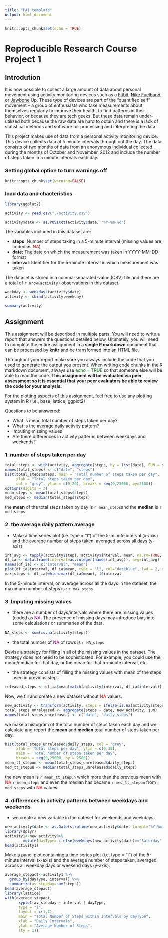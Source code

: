 ```yaml
---
title: "PA1_template"
output: html_document
---
```


```r
knitr::opts_chunk$set(echo = TRUE)
```

Reproducible Research Course Project 1
=====================================
## Introdution
It is now possible to collect a large amount of data about personal movement using activity monitoring devices such as a [Fitbit](https://www.fitbit.com/global/us/home), [Nike Fuelband](https://www.nike.com/help/a/why-cant-i-sync), or [Jawbone](https://www.jawbone.com/up) Up. These type of devices are part of the “quantified self” movement – a group of enthusiasts who take measurements about themselves regularly to improve their health, to find patterns in their behavior, or because they are tech geeks. But these data remain under-utilized both because the raw data are hard to obtain and there is a lack of statistical methods and software for processing and interpreting the data.  

This project makes use of data from a personal activity monitoring device. This device collects data at 5 minute intervals through out the day. The data consists of two months of data from an anonymous individual collected during the months of October and November, 2012 and include the number of steps taken in 5 minute intervals each day.  

### Setting global option to turn warnings off

```r
knitr::opts_chunk$set(warning=FALSE)
```

### load data and chacteristics

```r
library(ggplot2)

activity <- read.csv("./activity.csv")

activity$date <- as.POSIXct(activity$date, "%Y-%m-%d")
```

The variables included in this dataset are:

* **steps**: Number of steps taking in a 5-minute interval (missing values are coded as <span style="color:red">NA</span>)
* **date**: The date on which the measurement was taken in YYYY-MM-DD format
* **interval**: Identifier for the 5-minute interval in which measurement was taken

The dataset is stored in a comma-separated-value (CSV) file and there are a total of `r nrow(activity)` observations in this dataset.

```r
weekday <- weekdays(activity$date)
activity <- cbind(activity,weekday)

summary(activity)
```

## Assignment

This assignment will be described in multiple parts. You will need to write a report that answers the questions detailed below. Ultimately, you will need to complete the entire assignment in a **single R markdown** document that can be processed by **knitr** and be transformed into an HTML file.

Throughout your report make sure you always include the code that you used to generate the output you present. When writing code chunks in the R markdown document, always use <span style="color:green">echo = TRUE</span> so that someone else will be able to read the code. **This assignment will be evaluated via peer assessment so it is essential that your peer evaluators be able to review the code for your analysis.**

For the plotting aspects of this assignment, feel free to use any plotting system in R (i.e., base, lattice, ggplot2)

Questions to be answered:

 + What is mean total number of steps taken per day?
 + What is the average daily activity pattern?
 + Imputing missing values
 + Are there differences in activity patterns between weekdays and weekends?

### 1. number of steps taken per day
```r
total_steps <- with(activity, aggregate(steps, by = list(date), FUN = sum, na.rm = TRUE))
names(total_steps) <- c("date", "steps")
hist(total_steps$steps, main = "Total number of steps taken per day", 
     xlab = "Total steps taken per day", 
     col = "grey", ylim = c(0,20), breaks = seq(0,25000, by=2500))
options(digits = 3)
mean_steps <- mean(total_steps$steps)
med_steps <- median(total_steps$steps)
```

the **mean** of the total steps taken by day is `r mean_steps`and the **median** is `r med_steps`

### 2. the average daily pattern average

* Make a time series plot (i.e. type = “l”) of the 5-minute interval (x-axis) and the average number of steps taken, averaged across all days (y-axis)
```r
int_avg <- tapply(activity$steps, activity$interval, mean, na.rm=TRUE, simplify=T)
df_ia <- data.frame(interval=as.integer(names(int_avg)), avg=int_avg)
names(df_ia) <- c("interval", "mean")
plot(df_ia$interval, df_ia$mean, type = "l", col="darkblue", lwd = 2, xlab="Interval", ylab="Average number of steps", main="Average number of steps per intervals")
max_steps <- df_ia[which.max(df_ia$mean), ]$interval
```

In the 5-minute interval, on average across all the days in the dataset, the maximum number of steps is : `r max_steps`

### 3. Imputing missing values

* there are a number of days/intervals where there are missing values (coded as <span style = "color:purple">NA</span>. The presence of missing days may introduce bias into some calculations or summaries of the data.
```r
NA_steps <- sum(is.na(activity$steps))
```

* the total number of <span style = "color:purple">NA</span> of rows is `r NA_steps`

Devise a strategy for filling in all of the missing values in the dataset. The strategy does not need to be sophisticated. For example, you could use the mean/median for that day, or the mean for that 5-minute interval, etc.

* the strategy consists of filling the missing values with mean of the steps used in previous step.

```r
released_steps <- df_ia$mean[match(activity$interval, df_ia$interval)]
```

Now, we fill and create a new dataset without <span style = "color:red">NA</span> values.

```r
new_activity <- transform(activity, steps = ifelse(is.na(activity$steps), yes = released_steps, no = activity$steps))
total_steps_unreleased <- aggregate(steps ~ date, new_activity, sum)
names(total_steps_unreleased) <- c("date", "daily_steps")
```

we make a histogram of the total number of steps taken each day and we calculate and report the **mean** and **median** total number of steps taken per day.

```r
hist(total_steps_unreleased$daily_steps, col = 'grey', 
     xlab = 'Total steps per day', ylim = c(0,30), 
     main = 'Total number of steps taken per day', 
     breaks = seq(0,25000, by = 2500))
mean_tt_stepun <- mean(total_steps_unreleased$daily_steps)
med_tt_stepun <- median(total_steps_unreleased$daily_steps)
```

the new mean is `r mean_tt_stepun`  which more than the previous mean with <span style =  "color:red">NA</span> `r mean_steps` and even the median has became `r med_tt_stepun` from `r med_steps` with <span style =  "color:red">NA</span> values.

### 4. differences in activity patterns between weekdays and weekends

* we create a new variable in the dateset for weekends and weekdays. 

```r
new_activity$date <- as.Date(strptime(new_activity$date, format="%Y-%m-%d"))
library(dplyr)
activity1<-new_activity%>%
        mutate(dayType= ifelse(weekdays(new_activity$date)=="Saturday" | weekdays(new_activity$date)=="Sunday", "Weekend", "Weekday"))
head(activity1)
```

Make a panel plot containing a time series plot (i.e. \color{red}{\verb|type = "l"|}type = "l") of the 5-minute interval (x-axis) and the average number of steps taken, averaged across all weekday days or weekend days (y-axis). 

```r
average_stepact<-activity1 %>%
  group_by(dayType, interval) %>%
  summarize(av_stepday=sum(steps))
head(average_stepact)
library(lattice)
with(average_stepact, 
      xyplot(av_stepday ~ interval | dayType, 
      type = "l", 
      layout = c(1,2),
      main = "Total Number of Steps within Intervals by dayType",
      xlab = "Daily Intervals",
      ylab = "Average Number of Steps",
      lty = 1))
```